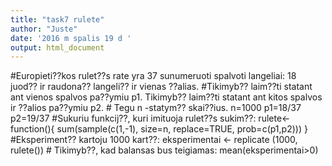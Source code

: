 ```yaml
---
title: "task7 rulete"
author: "Juste"
date: '2016 m spalis 19 d '
output: html_document
---
```

#Europieti??kos rulet??s rate yra 37 sunumeruoti spalvoti langeliai: 18 juod?? ir raudona?? langeli?? ir vienas ??alias.
#Tikimyb?? laim??ti statant ant vienos spalvos pa??ymiu p1. Tikimyb?? laim??ti statant ant kitos spalvos ir ??alios pa??ymiu p2.
# Tegu n -statym?? skai??ius.
n=1000
p1=18/37
p2=19/37
#Sukuriu funkcij??, kuri imituoja rulet??s sukim??:
 rulete<- function(){
sum(sample(c(1,-1), size=n, replace=TRUE, prob=c(p1,p2)))
}
#Eksperiment?? kartoju 1000 kart??:
eksperimentai <- replicate (1000, rulete())
# Tikimyb??, kad balansas bus teigiamas:
mean(eksperimentai>0)
